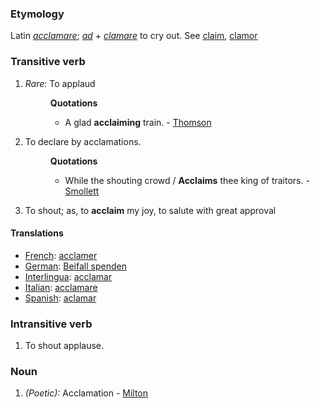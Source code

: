 ===Etymology===
Latin ''[[acclamare]]''; ''[[ad]]'' + ''[[clamare]]'' to cry out. See [[claim]], [[clamor]]
===Transitive verb===
#''Rare:'' To applaud
#:'''Quotations'''
#:*A glad '''acclaiming''' train. - [[Thomson]]
#To declare by acclamations.
#:'''Quotations'''
#:*While the shouting crowd / '''Acclaims''' thee king of traitors. - [[Smollett]]
#To shout; as, to '''acclaim''' my joy, to salute with great approval
====Translations====
*[[French]]: [[acclamer]]
*[[German]]: [[Beifall spenden]]
*[[Interlingua]]: [[acclamar]]
*[[Italian]]: [[acclamare]]
*[[Spanish]]: [[aclamar]]
===Intransitive verb===
#To shout applause.

===Noun===
#''(Poetic):'' Acclamation - [[Milton]]